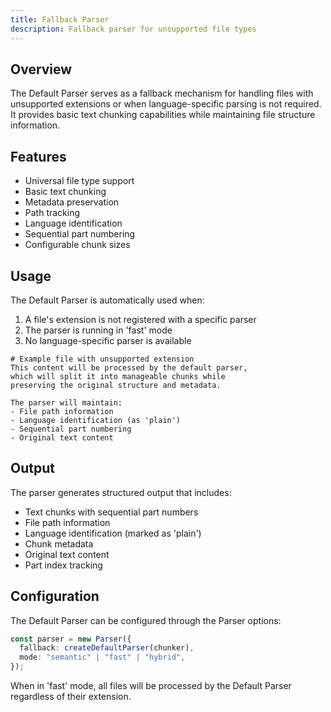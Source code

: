 ```yaml
---
title: Fallback Parser
description: Fallback parser for unsupported file types
---
```


## Overview

The Default Parser serves as a fallback mechanism for handling files with unsupported extensions or when language-specific parsing is not required. It provides basic text chunking capabilities while maintaining file structure information.

## Features

- Universal file type support
- Basic text chunking
- Metadata preservation
- Path tracking
- Language identification
- Sequential part numbering
- Configurable chunk sizes

## Usage

The Default Parser is automatically used when:

1. A file's extension is not registered with a specific parser
2. The parser is running in 'fast' mode
3. No language-specific parser is available

```plaintext
# Example file with unsupported extension
This content will be processed by the default parser,
which will split it into manageable chunks while
preserving the original structure and metadata.

The parser will maintain:
- File path information
- Language identification (as 'plain')
- Sequential part numbering
- Original text content
```

## Output

The parser generates structured output that includes:

- Text chunks with sequential part numbers
- File path information
- Language identification (marked as 'plain')
- Chunk metadata
- Original text content
- Part index tracking

## Configuration

The Default Parser can be configured through the Parser options:

```typescript
const parser = new Parser({
  fallback: createDefaultParser(chunker),
  mode: "semantic" | "fast" | "hybrid",
});
```

When in 'fast' mode, all files will be processed by the Default Parser regardless of their extension.
